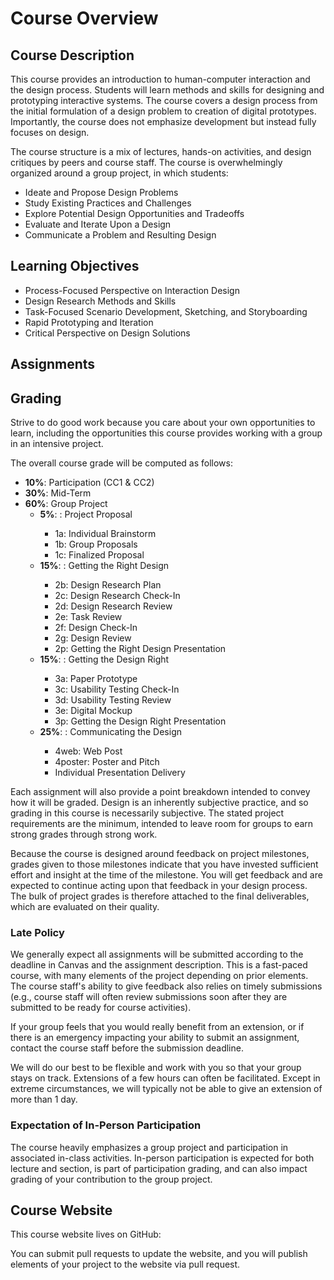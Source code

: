 

# Course Overview

<UnderDevelopment display={false} />

## Course Description

This course provides an introduction to human-computer interaction and the design process.
Students will learn methods and skills for designing and prototyping interactive systems.
The course covers a design process from the initial formulation of a design problem to creation of digital prototypes.
Importantly, the course does not emphasize development but instead fully focuses on design.

The course structure is a mix of lectures, hands-on activities, and design critiques by peers and course staff.
The course is overwhelmingly organized around a group project, in which students:

- Ideate and Propose Design Problems
- Study Existing Practices and Challenges
- Explore Potential Design Opportunities and Tradeoffs
- Evaluate and Iterate Upon a Design
- Communicate a Problem and Resulting Design

## Learning Objectives

- Process-Focused Perspective on Interaction Design
- Design Research Methods and Skills
- Task-Focused Scenario Development, Sketching, and Storyboarding
- Rapid Prototyping and Iteration
- Critical Perspective on Design Solutions

## Assignments

<AssignmentsOverview />

## Grading

Strive to do good work because you care about your own opportunities to learn,
including the opportunities this course provides working with a group in an intensive project.

The overall course grade will be computed as follows:

- __10%__: Participation (CC1 & CC2)
- __30%__: Mid-Term
- __60%__: Group Project
  - __5%__: <SiteLink linkKey={SiteLinks.assignmentsAssignment1Top} outerComponent="span" />: Project Proposal
    - 1a: Individual Brainstorm
    - 1b: Group Proposals
    - 1c: Finalized Proposal
  - __15%__: <SiteLink linkKey={SiteLinks.assignmentsAssignment2Top} outerComponent="span" />: Getting the Right Design
    - 2b: Design Research Plan 
    - 2c: Design Research Check-In
    - 2d: Design Research Review
    - 2e: Task Review
    - 2f: Design Check-In
    - 2g: Design Review
    - 2p: Getting the Right Design Presentation
  - __15%__: <SiteLink linkKey={SiteLinks.assignmentsAssignment3Top} outerComponent="span" />: Getting the Design Right
    - 3a: Paper Prototype
    - 3c: Usability Testing Check-In
    - 3d: Usability Testing Review
    - 3e: Digital Mockup
    - 3p: Getting the Design Right Presentation
  - __25%__: <SiteLink linkKey={SiteLinks.assignmentsAssignment4Top} outerComponent="span" />: Communicating the Design
    - 4web: Web Post
    - 4poster: Poster and Pitch
    - Individual Presentation Delivery

Each assignment will also provide a point breakdown intended to convey how it will be graded.
Design is an inherently subjective practice, and so grading in this course is necessarily subjective.
The stated project requirements are the minimum,
intended to leave room for groups to earn strong grades through strong work.

Because the course is designed around feedback on project milestones, grades given to those milestones indicate
that you have invested sufficient effort and insight at the time of the milestone.
You will get feedback and are expected to continue acting upon that feedback in your design process.
The bulk of project grades is therefore attached to the final deliverables, which are evaluated on their quality.

### Late Policy
We generally expect all assignments will be submitted according to the deadline in Canvas and the assignment description.
This is a fast-paced course, with many elements of the project depending on prior elements.
The course staff's ability to give feedback also relies on timely submissions
(e.g., course staff will often review submissions soon after they are submitted to be ready for course activities).

If your group feels that you would really benefit from an extension,
or if there is an emergency impacting your ability to submit an assignment,
contact the course staff before the submission deadline.

We will do our best to be flexible and work with you so that your group stays on track.
Extensions of a few hours can often be facilitated.
Except in extreme circumstances, we will typically not be able to give an extension of more than 1 day.


### Expectation of In-Person Participation

The course heavily emphasizes a group project and participation in associated in-class activities.
In-person participation is expected for both lecture and section,
is part of participation grading,
and can also impact grading of your contribution to the group project.

## Course Website

This course website lives on GitHub:

<CourseStoreLink outerComponent="p" linkKey='linkGitHub' />

You can submit pull requests to update the website,
and you will publish elements of your project to the website via pull request.
